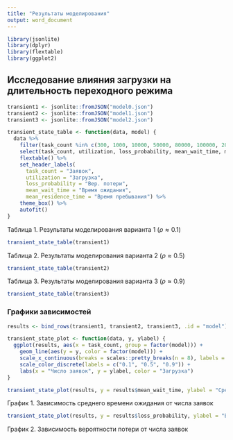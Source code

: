 ```yaml
---
title: "Результаты моделирования"
output: word_document
---
```


```r
library(jsonlite)
library(dplyr)
library(flextable)
library(ggplot2)
```

## Исследование влияния загрузки на длительность переходного режима

```r
transient1 <- jsonlite::fromJSON("model0.json")
transient2 <- jsonlite::fromJSON("model1.json")
transient3 <- jsonlite::fromJSON("model2.json")

transient_state_table <- function(data, model) {
  data %>%
    filter(task_count %in% c(300, 1000, 10000, 50000, 80000, 100000, 200000)) %>%
    select(task_count, utilization, loss_probability, mean_wait_time, mean_residence_time) %>%
    flextable() %>%
    set_header_labels(
      task_count = "Заявок",
      utilization = "Загрузка",
      loss_probability = "Вер. потери",
      mean_wait_time = "Время ожидания",
      mean_residence_time = "Время пребывания") %>%
    theme_box() %>%
    autofit()
}
```

Таблица 1. Результаты моделирования варианта 1 ($\rho \approx 0.1$)

```r
transient_state_table(transient1)
```

Таблица 2. Результаты моделирования варианта 2 ($\rho \approx 0.5$)

```r
transient_state_table(transient2)
```

Таблица 3. Результаты моделирования варианта 3 ($\rho \approx 0.9$)

```r
transient_state_table(transient3)
```

### Графики зависимостей

```r
results <- bind_rows(transient1, transient2, transient3, .id = "model")

transient_state_plot <- function(data, y, ylabel) {
  ggplot(results, aes(x = task_count, group = factor(model))) +
    geom_line(aes(y = y, color = factor(model))) +
    scale_x_continuous(breaks = scales::pretty_breaks(n = 8), labels = function(x) format(x, scientific = FALSE)) +
    scale_color_discrete(labels = c("0.1", "0.5", "0.9")) +
    labs(x = "Число заявок", y = ylabel, color = "Загрузка")
}
```

```r
transient_state_plot(results, y = results$mean_wait_time, ylabel = "Среднее время ожидания")
```

График 1. Зависимость среднего времени ожидания от числа заявок

```r
transient_state_plot(results, y = results$loss_probability, ylabel = "Вероятность потери")
```

График 2. Зависимость вероятности потери от числа заявок
